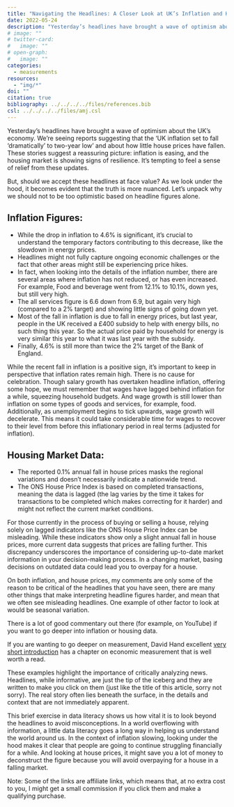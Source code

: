 ```yaml
---
title: "Navigating the Headlines: A Closer Look at UK’s Inflation and Housing Market"
date: 2022-05-24
description: "Yesterday’s headlines have brought a wave of optimism about the UK’s economy. We’re seeing reports suggesting that the ‘UK inflation set to fall ‘dramatically’ to 'a two-year low’ and about how little house prices have fallen."
# image: ""
# twitter-card:
#   image: ""
# open-graph:
#   image: ""
categories:
  - measurements
resources:
  - "img/*"
doi: ""
citation: true
bibliography: ../../../../files/references.bib
csl: ../../../../files/amj.csl
---
```


Yesterday’s headlines have brought a wave of optimism about the UK’s economy. We’re seeing reports suggesting that the ‘UK inflation set to fall ‘dramatically’ to two-year low’ and about how little house prices have fallen. These stories suggest a reassuring picture: inflation is easing, and the housing market is showing signs of resilience. It’s tempting to feel a sense of relief from these updates.

But, should we accept these headlines at face value? As we look under the hood, it becomes evident that the truth is more nuanced. Let’s unpack why we should not to be too optimistic based on headline figures alone.

## Inflation Figures:

- While the drop in inflation to 4.6% is significant, it’s crucial to understand the temporary factors contributing to this decrease, like the slowdown in energy prices.
- Headlines might not fully capture ongoing economic challenges or the fact that other areas might still be experiencing price hikes.
- In fact, when looking into the details of the inflation number, there are several areas where inflation has not reduced, or has even increased. For example, Food and beverage went from 12.1% to 10.1%, down yes, but still very high.
- The all services figure is 6.6 down from 6.9, but again very high (compared to a 2% target) and showing little signs of going down yet.
- Most of the fall in inflation is due to fall in energy prices, but last year, people in the UK received a £400 subsidy to help with energy bills, no such thing this year. So the actual price paid by household for energy is very similar this year to what it was last year with the subsidy.
- Finally, 4.6% is still more than twice the 2% target of the Bank of England.

While the recent fall in inflation is a positive sign, it’s important to keep in perspective that inflation rates remain high. There is no cause for celebration. Though salary growth has overtaken headline inflation, offering some hope, we must remember that wages have lagged behind inflation for a while, squeezing household budgets. And wage growth is still lower than inflation on some types of goods and services, for example, food. Additionally, as unemployment begins to tick upwards, wage growth will decelerate. This means it could take considerable time for wages to recover to their level from before this inflationary period in real terms (adjusted for inflation).

## Housing Market Data:

- The reported 0.1% annual fall in house prices masks the regional variations and doesn’t necessarily indicate a nationwide trend.
- The ONS House Price Index is based on completed transactions, meaning the data is lagged (the lag varies by the time it takes for transactions to be completed which makes correcting for it harder) and might not reflect the current market conditions.

For those currently in the process of buying or selling a house, relying solely on lagged indicators like the ONS House Price Index can be misleading. While these indicators show only a slight annual fall in house prices, more current data suggests that prices are falling further. This discrepancy underscores the importance of considering up-to-date market information in your decision-making process. In a changing market, basing decisions on outdated data could lead you to overpay for a house.

On both inflation, and house prices, my comments are only some of the reason to be critical of the headlines that you have seen, there are many other things that make interpreting headline figures harder, and mean that we often see misleading headlines. One example of other factor to look at would be seasonal variation.

There is a lot of good commentary out there (for example, on YouTube) if you want to go deeper into inflation or housing data.

If you are wanting to go deeper on measurement, David Hand excellent [very short introduction](https://uk.bookshop.org/a/7155/9780198779568) has a chapter on economic measurement that is well worth a read.

These examples highlight the importance of critically analyzing news. Headlines, while informative, are just the tip of the iceberg and they are written to make you click on them (just like the title of this article, sorry not sorry). The real story often lies beneath the surface, in the details and context that are not immediately apparent.

This brief exercise in data literacy shows us how vital it is to look beyond the headlines to avoid misconceptions. In a world overflowing with information, a little data literacy goes a long way in helping us understand the world around us. In the context of inflation slowing, looking under the hood makes it clear that people are going to continue struggling financially for a while. And looking at house prices, it might save you a lot of money to deconstruct the figure because you will avoid overpaying for a house in a falling market.

Note: Some of the links are affiliate links, which means that, at no extra cost to you, I might get a small commission if you click them and make a qualifying purchase.
